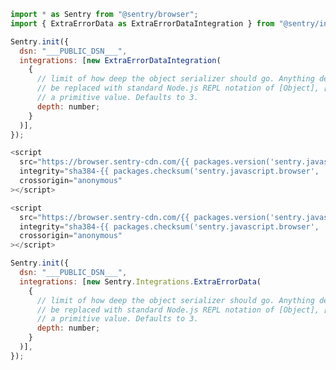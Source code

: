 ```javascript {tabTitle: JavaScript}
import * as Sentry from "@sentry/browser";
import { ExtraErrorData as ExtraErrorDataIntegration } from "@sentry/integrations";

Sentry.init({
  dsn: "___PUBLIC_DSN___",
  integrations: [new ExtraErrorDataIntegration(
    {
      // limit of how deep the object serializer should go. Anything deeper than limit will
      // be replaced with standard Node.js REPL notation of [Object], [Array], [Function] or
      // a primitive value. Defaults to 3.
      depth: number;
    }
  )],
});
```

```javascript {tabTitle: CDN}
<script
  src="https://browser.sentry-cdn.com/{{ packages.version('sentry.javascript.browser') }}/bundle.min.js"
  integrity="sha384-{{ packages.checksum('sentry.javascript.browser', 'bundle.min.js', 'sha384-base64') }}"
  crossorigin="anonymous"
></script>

<script
  src="https://browser.sentry-cdn.com/{{ packages.version('sentry.javascript.browser') }}/extraerrordata.min.js"
  integrity="sha384-{{ packages.checksum('sentry.javascript.browser', 'extraerrordata.min.js', 'sha384-base64') }}"
  crossorigin="anonymous"
></script>

Sentry.init({
  dsn: "___PUBLIC_DSN___",
  integrations: [new Sentry.Integrations.ExtraErrorData(
    {
      // limit of how deep the object serializer should go. Anything deeper than limit will
      // be replaced with standard Node.js REPL notation of [Object], [Array], [Function] or
      // a primitive value. Defaults to 3.
      depth: number;
    }
  )],
});
```
